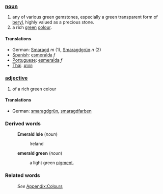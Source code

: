 ===[[noun]]===
#any of various green gemstones, especially a green transparent form of [[beryl]], highly valued as a precious stone.
#a rich [[green]] [[color|colour]].

====Translations====
*German: [[Smaragd]] ''m'' (1), [[Smaragdgrün]] ''n'' (2)
*[[Spanish]]: [[esmeralda]] ''f''
*[[Portuguese]]: [[esmeralda]] ''f''
*[[Thai]]: [[มรกต]]

===[[adjective]]===
#of a rich green colour

====Translations====
*German: [[smaragdgrün]], [[smaragdfarben]]

===Derived words===
:'''Emerald Isle''' (''noun'')
::Ireland
:'''emerald green''' (''noun'')
::a light green [[pigment]].
===Related words===
:''See'' [[Wiktionary_Appendix:Colours|Appendix:Colours]]